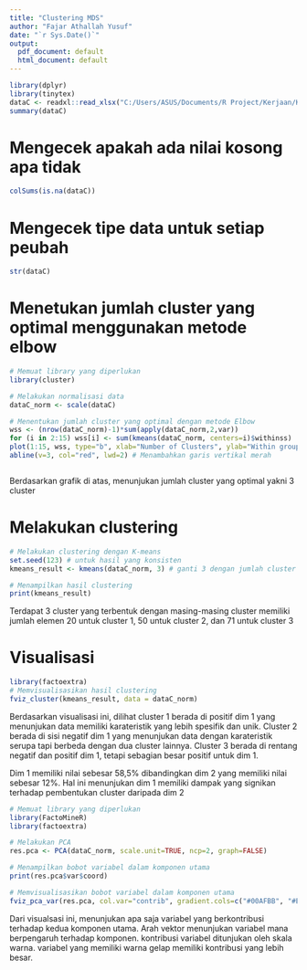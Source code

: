 ---
title: "Clustering MDS"
author: "Fajar Athallah Yusuf"
date: "`r Sys.Date()`"
output:
  pdf_document: default
  html_document: default
---

```{r}
library(dplyr)
library(tinytex)
dataC <- readxl::read_xlsx("C:/Users/ASUS/Documents/R Project/Kerjaan/Kerjaan/Data Clustering.xlsx")
summary(dataC)
```

# Mengecek apakah ada nilai kosong apa tidak

```{r}
colSums(is.na(dataC))
```

# Mengecek tipe data untuk setiap peubah

```{r}
str(dataC)
```

# Menetukan jumlah cluster yang optimal menggunakan metode elbow

```{r}
# Memuat library yang diperlukan
library(cluster)

# Melakukan normalisasi data
dataC_norm <- scale(dataC)

# Menentukan jumlah cluster yang optimal dengan metode Elbow
wss <- (nrow(dataC_norm)-1)*sum(apply(dataC_norm,2,var))
for (i in 2:15) wss[i] <- sum(kmeans(dataC_norm, centers=i)$withinss)
plot(1:15, wss, type="b", xlab="Number of Clusters", ylab="Within groups sum of squares")
abline(v=3, col="red", lwd=2) # Menambahkan garis vertikal merah 



```

Berdasarkan grafik di atas, menunjukan jumlah cluster yang optimal yakni 3 cluster

# Melakukan clustering

```{r}
# Melakukan clustering dengan K-means
set.seed(123) # untuk hasil yang konsisten
kmeans_result <- kmeans(dataC_norm, 3) # ganti 3 dengan jumlah cluster yang optimal

# Menampilkan hasil clustering
print(kmeans_result)
```

Terdapat 3 cluster yang terbentuk dengan masing-masing cluster memiliki jumlah elemen 20 untuk cluster 1, 50 untuk cluster 2, dan 71 untuk cluster 3

# Visualisasi

```{r}
library(factoextra)
# Memvisualisasikan hasil clustering
fviz_cluster(kmeans_result, data = dataC_norm)
```

Berdasarkan visualisasi ini, dilihat cluster 1 berada di positif dim 1 yang menunjukan data memiliki karateristik yang lebih spesifik dan unik. Cluster 2 berada di sisi negatif dim 1 yang menunjukan data dengan karateristik serupa tapi berbeda dengan dua cluster lainnya. Cluster 3 berada di rentang negatif dan positif dim 1, tetapi sebagian besar positif untuk dim 1.

Dim 1 memiliki nilai sebesar 58,5% dibandingkan dim 2 yang memiliki nilai sebesar 12%. Hal ini menunjukan dim 1 memiliki dampak yang signikan terhadap pembentukan cluster daripada dim 2

```{r}
# Memuat library yang diperlukan
library(FactoMineR)
library(factoextra)

# Melakukan PCA
res.pca <- PCA(dataC_norm, scale.unit=TRUE, ncp=2, graph=FALSE)

# Menampilkan bobot variabel dalam komponen utama
print(res.pca$var$coord)

# Memvisualisasikan bobot variabel dalam komponen utama
fviz_pca_var(res.pca, col.var="contrib", gradient.cols=c("#00AFBB", "#E7B800", "#FC4E07"), repel=TRUE)

```

Dari visualsasi ini, menunjukan apa saja variabel yang berkontribusi terhadap kedua komponen utama. Arah vektor menunjukan variabel mana berpengaruh terhadap komponen. kontribusi variabel ditunjukan oleh skala warna. variabel yang memiliki warna gelap memiliki kontribusi yang lebih besar.
